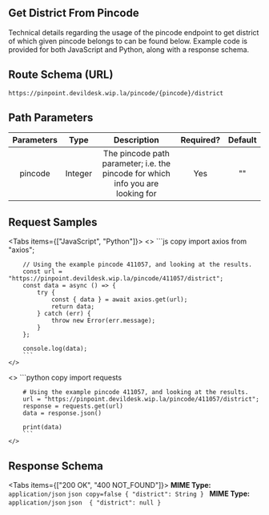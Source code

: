 

## Get District From Pincode

Technical details regarding the usage of the pincode endpoint to get district of which given pincode belongs to can be found below. Example code is provided for both JavaScript and Python, along with a response schema.

## Route Schema (URL)


```
https://pinpoint.devildesk.wip.la/pincode/{pincode}/district

```


## Path Parameters

| Parameters |   Type    |                                     Description                                          | Required? | Default |
|:----------:|:-------: |:----------------------------------------------------------------------------: |:--------: |:------:|
| pincode    |  Integer  | The pincode path parameter; i.e. the pincode for which info you are looking for |     Yes    |    ""   |


## Request Samples

<Tabs items={["JavaScript", "Python"]}>
  <Tab>
    <>
        ```js copy 
        import axios from "axios";

        // Using the example pincode 411057, and looking at the results.
        const url = "https://pinpoint.devildesk.wip.la/pincode/411057/district";
        const data = async () => {
            try {
                const { data } = await axios.get(url);
                return data;
            } catch (err) {
                throw new Error(err.message);
            }
        };

        console.log(data);
        ```
    </>

  </Tab>
  <Tab>
    <>
        ```python copy 
        import requests

        # Using the example pincode 411057, and looking at the results.
        url = "https://pinpoint.devildesk.wip.la/pincode/411057/district";
        response = requests.get(url)
        data = response.json()

        print(data)
        ```
    </>

  </Tab>
</Tabs>


## Response Schema


<Tabs items={["200 OK", "400 NOT_FOUND"]}>
  <Tab>
    **MIME Type:** `application/json`
    ```json copy=false
    {
         "district": String
    }
    ```
  </Tab>
  <Tab>
    **MIME Type:** `application/json`
    ```json 
    {
         "district": null
    }
    ```

  </Tab>
</Tabs>
